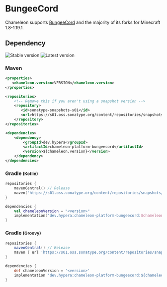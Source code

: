 # BungeeCord
Chameleon supports [BungeeCord](https://www.spigotmc.org/wiki/bungeecord/) and the majority of its forks for Minecraft 1.8-1.19.1.

## Dependency
<div className="flex gap-2 mt-4">
  <img alt="Stable version" src="https://img.shields.io/badge/Stable-N/A-%2317aaaa?style=for-the-badge"/>
  <img alt="Latest version" src="https://img.shields.io/badge/dynamic/json?color=17aaaa&label=Latest&prefix=v&query=%24.version&url=https%3A%2F%2Frepo.hypera.dev%2Fapi%2Fmaven%2Flatest%2Fversion%2Fsnapshots%2Fdev%2Fhypera%2Fchameleon-platform-bungeecord&style=for-the-badge"/>
</div>

### Maven
```xml filename="pom.xml"
<properties>
   <chameleon.version>VERSION</chameleon.version>
</properties>

<repositories>
    <!-- Remove this if you aren't using a snapshot version -->
    <repository>
       <id>sonatype-snapshots-s01</id>
       <url>https://s01.oss.sonatype.org/content/repositories/snapshots/</url>
    </repository>
</repositories>

<dependencies>
    <dependency>
        <groupId>dev.hypera</groupId>
        <artifactId>chameleon-platform-bungeecord</artifactId>
        <version>${chameleon.version}</version>
    </dependency>
</dependencies>
```

### Gradle <small>(Kotlin)</small>
```kotlin filename="build.gradle.kts"
repositories {
    mavenCentral() // Release
    maven("https://s01.oss.sonatype.org/content/repositories/snapshots/") // Snapshot
}

dependencies {
    val chameleonVersion = "<version>"
    implementation("dev.hypera:chameleon-platform-bungeecord:$chameleonVersion")
}
```

### Gradle <small>(Groovy)</small>
```groovy filename="build.gradle"
repositories {
    mavenCentral() // Release
    maven { url 'https://s01.oss.sonatype.org/content/repositories/snapshots/' } // Snapshot
}

dependencies {
    def chameleonVersion = '<version>'
    implementation 'dev.hypera:chameleon-platform-bungeecord:${chameleonVersion}'
}
```